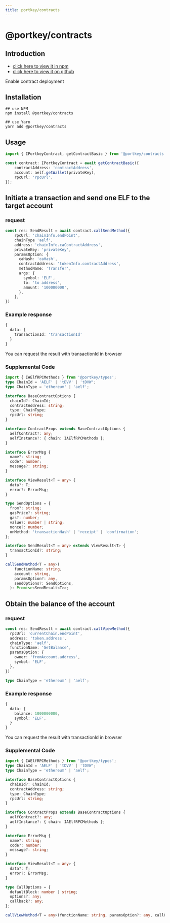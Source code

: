 ```yaml
---
title: portkey/contracts
---
```


# @portkey/contracts

## Introduction

-   [click here to view it in npm](https://www.npmjs.com/package/@portkey/contracts)
-   [click here to view it on github](https://github.com/Portkey-Wallet/portkey-web/blob/master/packages/contracts/README.md)

Enable contract deployment

## Installation

```shell
## use NPM
npm install @portkey/contracts

## use Yarn
yarn add @portkey/contracts
```

## Usage

```typescript
import { IPortkeyContract, getContractBasic } from '@portkey/contracts';

const contract: IPortkeyContract = await getContractBasic({
    contractAddress: 'contractAddress',
    account: aelf.getWallet(privateKey),
    rpcUrl: 'rpcUrl',
});
```

## Initiate a transaction and send one ELF to the target account

### request

```typescript
const res: SendResult = await contract.callSendMethod({
    rpcUrl: 'chainInfo.endPoint',
    chainType 'aelf',
    address: 'chainInfo.caContractAddress',
    privateKey: 'privateKey',
    paramsOption: {
      caHash: 'caHash',
      contractAddress: 'tokenInfo.contractAddress',
      methodName: 'Transfer',
      args: {
        symbol: 'ELF',
        to: 'to address',
        amount: '100000000',
      },
    },
})
```

### Example response

```typescript
{
  data: {
    transactionId: 'transactionId'
  }
}
```

You can request the result with transactionId in browser

### Supplemental Code

```typescript
import { IAElfRPCMethods } from '@portkey/types';
type ChainId = 'AELF' | 'tDVV' | 'tDVW';
type ChainType = 'ethereum' | 'aelf';

interface BaseContractOptions {
  chainId?: ChainId;
  contractAddress: string;
  type: ChainType;
  rpcUrl: string;
}

interface ContractProps extends BaseContractOptions {
  aelfContract?: any;
  aelfInstance?: { chain: IAElfRPCMethods };
}

interface ErrorMsg {
  name?: string;
  code?: number;
  message?: string;
}

interface ViewResult<T = any> {
  data?: T;
  error?: ErrorMsg;
}

type SendOptions = {
  from?: string;
  gasPrice?: string;
  gas?: number;
  value?: number | string;
  nonce?: number;
  onMethod: 'transactionHash' | 'receipt' | 'confirmation';
};

interface SendResult<T = any> extends ViewResult<T> {
  transactionId?: string;
}

callSendMethod<T = any>(
    functionName: string,
    account: string,
    paramsOption?: any,
    sendOptions?: SendOptions,
  ): Promise<SendResult<T>>;
```

## Obtain the balance of the account

### request

```typescript
const res: SendResult = await contract.callViewMethod({
  rpcUrl: 'currentChain.endPoint',
  address: 'token.address',
  chainType: 'aelf',
  functionName: 'GetBalance',
  paramsOption: {
    owner: 'fromAccount.address',
    symbol: 'ELF',
  },
})

type ChainType = 'ethereum' | 'aelf';
```

### Example response

```typescript
{
  data: {
    balance: 1000000000,
    symbol: 'ELF',
  }
}
```

You can request the result with transactionId in browser

### Supplemental Code

```typescript
import { IAElfRPCMethods } from '@portkey/types';
type ChainId = 'AELF' | 'tDVV' | 'tDVW';
type ChainType = 'ethereum' | 'aelf';

interface BaseContractOptions {
  chainId?: ChainId;
  contractAddress: string;
  type: ChainType;
  rpcUrl: string;
}

interface ContractProps extends BaseContractOptions {
  aelfContract?: any;
  aelfInstance?: { chain: IAElfRPCMethods };
}

interface ErrorMsg {
  name?: string;
  code?: number;
  message?: string;
}

interface ViewResult<T = any> {
  data?: T;
  error?: ErrorMsg;
}

type CallOptions = {
  defaultBlock: number | string;
  options?: any;
  callback?: any;
};

callViewMethod<T = any>(functionName: string, paramsOption?: any, callOptions?: CallOptions): Promise<ViewResult<T>>;
```